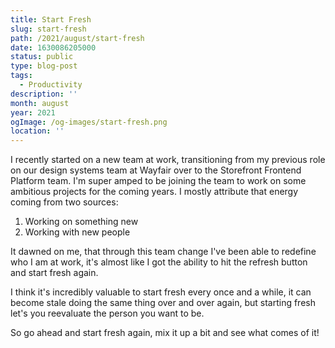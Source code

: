 ```yaml
---
title: Start Fresh
slug: start-fresh
path: /2021/august/start-fresh
date: 1630086205000
status: public
type: blog-post
tags:
  - Productivity
description: ''
month: august
year: 2021
ogImage: /og-images/start-fresh.png
location: ''
---
```




I recently started on a new team at work, transitioning from my previous role on
our design systems team at Wayfair over to the Storefront Frontend Platform
team. I'm super amped to be joining the team to work on some ambitious projects
for the coming years. I mostly attribute that energy coming from two sources:

1. Working on something new
2. Working with new people

It dawned on me, that through this team change I've been able to redefine who I
am at work, it's almost like I got the ability to hit the refresh button and
start fresh again.

I think it's incredibly valuable to start fresh every once and a while, it can
become stale doing the same thing over and over again, but starting fresh let's
you reevaluate the person you want to be.

So go ahead and start fresh again, mix it up a bit and see what comes of it!

